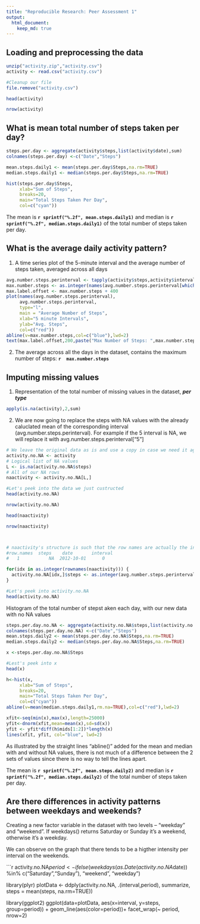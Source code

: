 ```yaml
---
title: "Reproducible Research: Peer Assessment 1"
output: 
  html_document:
    keep_md: true
---
```



## Loading and preprocessing the data

```r
unzip("activity.zip","activity.csv")
activity <- read.csv("activity.csv")

#Cleanup our file
file.remove("activity.csv")

head(activity)

nrow(activity)
```


## What is mean total number of steps taken per day?
```r
steps.per.day <- aggregate(activity$steps,list(activity$date),sum)
colnames(steps.per.day) <-c("Date","Steps")

mean.steps.daily1 <- mean(steps.per.day$Steps,na.rm=TRUE)
median.steps.daily1 <- median(steps.per.day$Steps,na.rm=TRUE)

hist(steps.per.day$Steps,
     xlab="Sum of Steps",
     breaks=20,
     main="Total Steps Taken Per Day",
     col=c("cyan"))
```

The mean is <b>`r sprintf("%.2f", mean.steps.daily1)`</b> and median is <b>`r sprintf("%.2f", median.steps.daily1)`</b> of the total number of steps taken per day.

## What is the average daily activity pattern?

1. A time series plot of the 5-minute interval and the average number of steps taken, averaged across all days

```r
avg.number.steps.perinterval <- tapply(activity$steps,activity$interval,mean, na.rm=TRUE)
max.number.steps <- as.integer(names(avg.number.steps.perinterval[which.max(avg.number.steps.perinterval)]))
max.label.offset <- max.number.steps + 400
plot(names(avg.number.steps.perinterval), 
     avg.number.steps.perinterval, 
     type="l", 
     main = "Average Number of Steps", 
     xlab="5 minute Intervals", 
     ylab="Avg. Steps",
     col=c("red"))
abline(v=max.number.steps,col=c("blue"),lwd=2)
text(max.label.offset,200,paste("Max Number of Steps: ",max.number.steps),cex=0.5)
```

2. The average across all the days in the dataset, contains the maximum number of steps:
<b>`r  max.number.steps`</b>

## Imputing missing values

1. Representation of the total number of missing values in the dataset, <b><i>per type</i></b>
```r
apply(is.na(activity),2,sum)
```
2. We are now going to replace the steps with NA values with the already caluclated mean of the corresponding interval (avg.number.steps.perinterval). For example if the 5 interval is NA, we will replace it with avg.number.steps.perinterval["5"]

```r
# We leave the original data as is and use a copy in case we need it again later
activity.no.NA <- activity
# Logical list of NA values
L <- is.na(activity.no.NA$steps)
# All of our NA rows
naactivity <- activity.no.NA[L,]

#Let's peek into the data we just custructed
head(activity.no.NA)

nrow(activity.no.NA)

head(naactivity)

nrow(naactivity)



# naactivity's structure is such that the row names are actually the index of the rows in cc we can go through them and change the steps values from NA to the mean of that interval
#row.names  steps    date	    interval
#   1	        NA	2012-10-01	    0

for(idx in as.integer(rownames(naactivity))) { 
  activity.no.NA[idx,]$steps <- as.integer(avg.number.steps.perinterval[as.character(activity.no.NA[idx,3])]) 
}

#Let's peek into activity.no.NA
head(activity.no.NA)

```

Histogram of the total number of stepst aken each day, with our new data with no NA values

```r
steps.per.day.no.NA <- aggregate(activity.no.NA$steps,list(activity.no.NA$date),sum)
colnames(steps.per.day.no.NA) <-c("Date","Steps")
mean.steps.daily2 <- mean(steps.per.day.no.NA$Steps,na.rm=TRUE)
median.steps.daily2 <- median(steps.per.day.no.NA$Steps,na.rm=TRUE)

x <-steps.per.day.no.NA$Steps

#Lest's peek into x
head(x)

h<-hist(x,
     xlab="Sum of Steps",
     breaks=20,
     main="Total Steps Taken Per Day",
     col=c("cyan"))
abline(v=mean(median.steps.daily1,rm.na=TRUE),col=c("red"),lwd=2)

xfit<-seq(min(x),max(x),length=25000) 
yfit<-dnorm(xfit,mean=mean(x),sd=sd(x)) 
yfit <- yfit*diff(h$mids[1:2])*length(x) 
lines(xfit, yfit, col="blue", lwd=2)

```

As illustrated by the straight lines "abline()" added for the mean and median with and without NA values, there is not much of a difference between the 2 sets of values since there is no way to tell the lines apart.  

The mean is <b>`r sprintf("%.2f", mean.steps.daily2)`</b> and median is <b>`r sprintf("%.2f", median.steps.daily2)`</b> of the total number of steps taken per day.




## Are there differences in activity patterns between weekdays and weekends?
Creating a new factor variable in the dataset with two levels – “weekday” and “weekend”. If  weekdays() returns Saturday or Sunday it's a weekend, otherwise it's a weekday.

We can observe on the graph that there tends to be a higther intensity per interval on the weekends.

```r
activity.no.NA$period <- ifelse(weekdays(as.Date(activity.no.NA$date)) %in% c("Saturday","Sunday"), "weekend", "weekday")


library(plyr)
plotData <- ddply(activity.no.NA, .(interval,period), summarize, steps = mean(steps, na.rm=TRUE))

library(ggplot2)
ggplot(data=plotData, aes(x=interval, y=steps, group=period)) + geom_line(aes(color=period))+ facet_wrap(~ period, nrow=2)